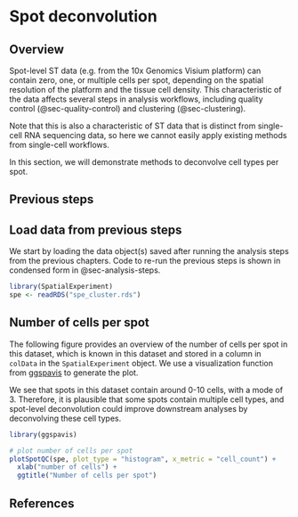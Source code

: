# Spot deconvolution {#sec-spot-deconvolution}


## Overview

Spot-level ST data (e.g. from the 10x Genomics Visium platform) can contain zero, one, or multiple cells per spot, depending on the spatial resolution of the platform and the tissue cell density. This characteristic of the data affects several steps in analysis workflows, including quality control (@sec-quality-control) and clustering (@sec-clustering).

Note that this is also a characteristic of ST data that is distinct from single-cell RNA sequencing data, so here we cannot easily apply existing methods from single-cell workflows.

In this section, we will demonstrate methods to deconvolve cell types per spot.



## Previous steps

## Load data from previous steps

We start by loading the data object(s) saved after running the analysis steps from the previous chapters. Code to re-run the previous steps is shown in condensed form in @sec-analysis-steps.

```r
library(SpatialExperiment)
spe <- readRDS("spe_cluster.rds")
```



## Number of cells per spot

The following figure provides an overview of the number of cells per spot in this dataset, which is known in this dataset and stored in a column in `colData` in the `SpatialExperiment` object. We use a visualization function from [ggspavis](https://bioconductor.org/packages/ggspavis) to generate the plot.

We see that spots in this dataset contain around 0-10 cells, with a mode of 3. Therefore, it is plausible that some spots contain multiple cell types, and spot-level deconvolution could improve downstream analyses by deconvolving these cell types.

```r
library(ggspavis)

# plot number of cells per spot
plotSpotQC(spe, plot_type = "histogram", x_metric = "cell_count") + 
  xlab("number of cells") + 
  ggtitle("Number of cells per spot")
```


## References {.unnumbered}
